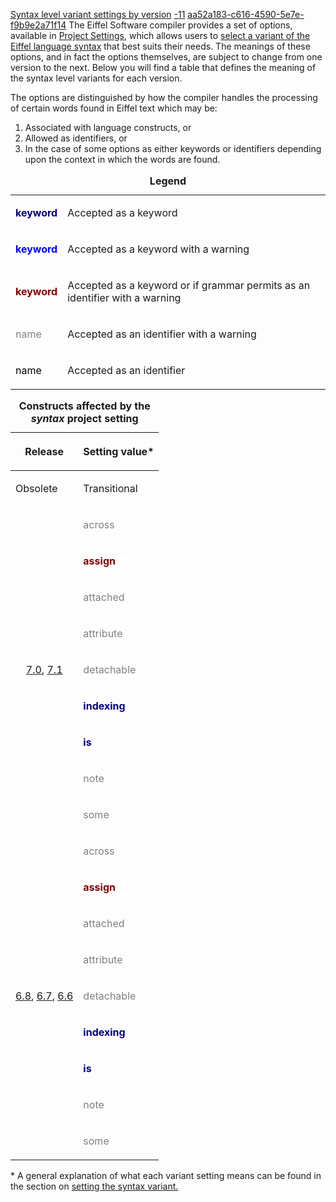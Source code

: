 [[Property:title|Syntax level variant settings by version]]
[[Property:weight|-11]]
[[Property:uuid|aa52a183-c616-4590-5e7e-f9b9e2a71f14]]
The Eiffel Software compiler provides a set of options, available in [[General Target Options|Project Settings]], which allows users to [[Setting the syntax variant|select a variant of the Eiffel language syntax]] that best suits their needs. The meanings of these options, and in fact the options themselves, are subject to change from one version to the next. Below you will find a table that defines the meaning of the syntax level variants for each version. 

The options are distinguished by how the compiler handles the processing of certain words found in Eiffel text which may be:
# Associated with language constructs, or 
# Allowed as identifiers, or
# In the case of some options as either keywords or identifiers depending upon the context in which the words are found.


{| border="1" style="border-collapse: collapse; border-style: solid;"
|+ '''Legend'''
| style="color: navy;" | '''keyword'''
| Accepted as a keyword
|-
| style="color: blue;" | '''keyword'''
| Accepted as a keyword with a warning
|-
| style="color: maroon;" | '''keyword'''
| Accepted as a keyword or if grammar permits as an identifier with a warning
|-
| style="color: gray;" | name
| Accepted as an identifier with a warning
|-
| style="color: black;" | name
| Accepted as an identifier
|}


{| border="1" style="border-collapse: collapse; border-style: solid;"
|+ '''Constructs affected by the ''syntax'' project setting'''
! rowspan="2" style="text-align: center; valign: center;" | Release
! colspan="4" style="text-align: center;" | Setting value*
|-
! Obsolete !! Transitional !! Standard !! Provisional
|-
! rowspan="9" style="valign: center; text-align: center;" | [[Release notes for EiffelStudio 7.0 | 7.0]], [[Release notes for EiffelStudio 7.1 | 7.1]]
| style="color: gray;" | across
| style="color: maroon;" | '''across'''
| style="color: navy;" | '''across'''
| style="color: navy;" | '''across'''
|-
| style="color: maroon;" | '''assign'''
| style="color: maroon;" | '''assign'''
| style="color: navy;" | '''assign'''
| style="color: navy;" | '''assign'''
|-
| style="color: gray;" | attached
| style="color: maroon;" | '''attached'''
| style="color: navy;" | '''attached'''
| style="color: navy;" | '''attached'''
|-
| style="color: gray;" | attribute
| style="color: maroon;" | '''attribute'''
| style="color: navy;" | '''attribute'''
| style="color: navy;" | '''attribute'''
|-
| style="color: gray;" | detachable
| style="color: maroon;" | '''detachable'''
| style="color: navy;" | '''detachable'''
| style="color: navy;" | '''detachable'''
|-
| style="color: navy;" | '''indexing'''
| style="color: blue;" | '''indexing'''
| style="color: black;" | indexing
| style="color: black;" | indexing
|-
| style="color: navy;" | '''is'''
| style="color: blue;" | '''is'''
| style="color: black;" | is
| style="color: black;" | is
|-
| style="color: gray;" | note
| style="color: navy;" | '''note'''
| style="color: navy;" | '''note'''
| style="color: navy;" | '''note'''
|-
| style="color: gray;" | some
| style="color: maroon;" | '''some'''
| style="color: navy;" | '''some'''
| style="color: navy;" | '''some'''
|- style="border-top: 4px solid gray;"
! rowspan="9" style="valign: center; text-align: center;" | [[Release notes for EiffelStudio 6.8 | 6.8]], [[Release notes for EiffelStudio 6.7 | 6.7]], [[Release notes for EiffelStudio 6.6 | 6.6]]
| style="color: gray;" | across
| style="color: gray;" | across
| style="color: gray;" | across
| style="color: maroon;" | '''across'''
|-
| style="color: maroon;" | '''assign'''
| style="color: maroon;" | '''assign'''
| style="color: navy;" | '''assign'''
| style="color: maroon;" | '''assign'''
|-
| style="color: gray;" | attached
| style="color: maroon;" | '''attached'''
| style="color: navy;" | '''attached'''
| style="color: maroon;" | '''attached'''
|-
| style="color: gray;" | attribute
| style="color: maroon;" | '''attribute'''
| style="color: navy;" | '''attribute'''
| style="color: maroon;" | '''attribute'''
|-
| style="color: gray;" | detachable
| style="color: maroon;" | '''detachable'''
| style="color: navy;" | '''detachable'''
| style="color: maroon;" | '''detachable'''
|-
| style="color: navy;" | '''indexing'''
| style="color: blue;" | '''indexing'''
| style="color: black;" | indexing
| style="color: black;" | indexing
|-
| style="color: navy;" | '''is'''
| style="color: blue;" | '''is'''
| style="color: black;" | is
| style="color: black;" | is
|-
| style="color: gray;" | note
| style="color: navy;" | '''note'''
| style="color: navy;" | '''note'''
| style="color: navy;" | '''note'''
|-
| style="color: gray;" | some
| style="color: gray;" | some
| style="color: gray;" | some
| style="color: maroon;" | '''some'''
|}


<nowiki>*</nowiki> A general explanation of what each variant setting means can be found in the section on [[Setting the syntax variant|setting the syntax variant.]]


